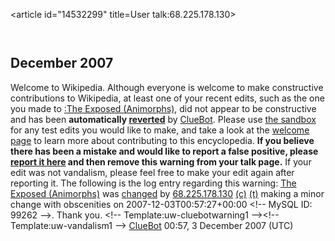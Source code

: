 <article id="14532299" title=User talk:68.225.178.130>
	<talkpage id="14532299" title="User talk:68.225.178.130">


== December 2007 ==
{{{icon|[[Image:Information.svg|left|25px]] }}}Welcome to Wikipedia. Although everyone is welcome to make constructive contributions to Wikipedia, at least one of your recent edits, such as the one you made to [[:The Exposed (Animorphs)]], did not appear to be constructive and has been '''automatically [[Help:Reverting|reverted]]''' by [[User:ClueBot|ClueBot]].  Please use [[Wikipedia:Sandbox|the sandbox]] for any test edits you would like to make, and take a look at the [[Wikipedia:Introduction|welcome page]] to learn more about contributing to this encyclopedia. {{User:ClueBot/Tracker}} '''If you believe there has been a mistake and would like to report a false positive, please [[User:ClueBot/FalsePositives|report it here]] and then remove this warning from your talk page.'''  If your edit was not vandalism, please feel free to make your edit again after reporting it. The following is the log entry regarding this warning: [[The Exposed (Animorphs)]] was [http://en.wikipedia.org/w/index.php?title=The+Exposed+%28Animorphs%29&amp;diff=175377272&amp;oldid=167159177 changed] by [[User:68.225.178.130|68.225.178.130]] [[Special:Contributions/68.225.178.130|(c)]] [[User talk:68.225.178.130|(t)]] making a minor change with obscenities on 2007-12-03T00:57:27+00:00 &lt;!-- MySQL ID: 99262 --&gt;. Thank you. &lt;!-- Template:uw-cluebotwarning1 --&gt;&lt;!-- Template:uw-vandalism1 --&gt; [[User:ClueBot|ClueBot]] 00:57, 3 December 2007 (UTC)
	</talkpage>
</article>